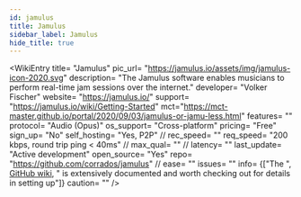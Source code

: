 ```yaml
---
id: jamulus
title: Jamulus
sidebar_label: Jamulus
hide_title: true
---
```


<WikiEntry 
    title= "Jamulus" 
    pic_url= "https://jamulus.io/assets/img/jamulus-icon-2020.svg" 
    description= "The Jamulus software enables musicians to perform real-time jam sessions over the internet."
    developer= "Volker Fischer"
    website= "https://jamulus.io/"
    support= "https://jamulus.io/wiki/Getting-Started"
    mct="https://mct-master.github.io/portal/2020/09/03/jamulus-or-jamu-less.html"
    features= ""
    protocol= "Audio (Opus)"
    os_support= "Cross-platform"
    pricing= "Free"
    sign_up= "No"
    self_hosting= "Yes, P2P"
    // rec_speed= ""
    req_speed= "200 kbps, round trip ping < 40ms"
    // max_qual= ""
    // latency= ""
    last_update= "Active development"
    open_source= "Yes"
    repo= "https://github.com/corrados/jamulus"
    // ease= ""
    issues= ""
    info= {["The ", <a href='https://github.com/corrados/jamulus/wiki'>GitHub wiki</a>, " is extensively documented and worth checking out for details in setting up"]}
    caution= ""
/>
